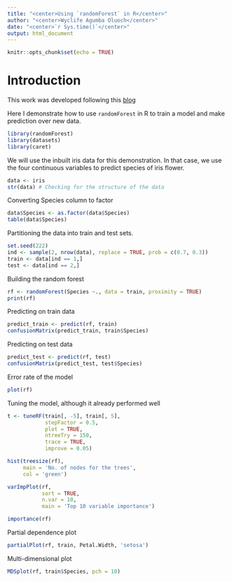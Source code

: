 ```yaml
---
title: "<center>Using `randomForest` in R</center>"
author: "<center>Wyclife Agumba Oluoch</center>"
date: "<center>`r Sys.time()`</center>"
output: html_document
---
```


```r
knitr::opts_chunk$set(echo = TRUE)
```

# Introduction

This work was developed following this [blog](https://www.r-bloggers.com/2021/04/random-forest-in-r/#:~:text=Random%20Forest%20in%20R%2C%20Random,to%20identify%20the%20important%20attributes.)

Here I demonstrate how to use `randomForest` in R to train a model and make prediction over new data.

```r
library(randomForest)
library(datasets)
library(caret)
```

We will use the inbuilt iris data for this demonstration. In that case, we use the four continuous variables to predict species of iris flower.

```r
data <- iris
str(data) # Checking for the structure of the data
```


Converting Species column to factor 

```r
data$Species <- as.factor(data$Species)
table(data$Species)
```


Partitioning the data into train and test sets.

```r
set.seed(222)
ind <- sample(2, nrow(data), replace = TRUE, prob = c(0.7, 0.3))
train <- data[ind == 1,]
test <- data[ind == 2,]
```

Building the random forest

```r
rf <- randomForest(Species ~., data = train, proximity = TRUE)
print(rf)
```

Predicting on train data

```r
predict_train <- predict(rf, train)
confusionMatrix(predict_train, train$Species)
```

Predicting on test data

```r
predict_test <- predict(rf, test)
confusionMatrix(predict_test, test$Species)
```

 Error rate of the model
 
```r
plot(rf)
```


Tuning the model, although it already performed well

```r
t <- tuneRF(train[, -5], train[, 5],
            stepFactor = 0.5,
            plot = TRUE,
            ntreeTry = 150,
            trace = TRUE,
            improve = 0.05)
```


```r
hist(treesize(rf),
     main = 'No. of nodes for the trees',
     col = 'green')

varImpPlot(rf, 
           sort = TRUE,
           n.var = 10,
           main = 'Top 10 variable importance')

importance(rf)
```


Partial dependence plot
```r
partialPlot(rf, train, Petal.Width, 'setosa')
```

Multi-dimensional plot

```r
MDSplot(rf, train$Species, pch = 10)
```















